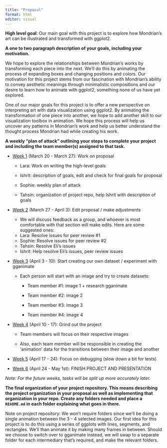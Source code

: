 ```yaml
---
title: "Proposal"
format: html
editor: visual
---
```


**High level goal**: Our main goal with this project is to explore how Mondrian’s art can be illustrated and transformed with ggplot2.

**A one to two paragraph description of your goals, including your motivation.**

We hope to explore the relationships between Mondrian's works by transforming each piece into the next. We’ll do this by animating the process of expanding boxes and changing positions and colors. Our motivation for this project stems from our fascination with Mondrian's ability to convey aesthetic meanings through minimalistic compositions and our desire to learn how to animate with ggplot2, something none of us have yet explored.

One of our major goals for this project is to offer a new perspective on interpreting art with data visualization using ggplot2. By animating the transformation of one piece into another, we hope to add another skill to our visualization toolbox in animation. We hope this process will help us uncover any patterns in Mondrian's work and help us better understand the thought process Mondrian had while creating his work.

**A weekly “plan of attack” outlining your steps to complete your project and including the team member(s) assigned to that task.**

-   [Week 1]{.underline} (March 20 - March 27): Work on proposal

    -   Lara: Work on writing the high-level goals

    -   Ishrit: description of goals, edit and check for final goals for proposal

    -   Sophie: weekly plan of attack

    -   Tahsin: organization of project repo, help Ishrit with description of goals

-   [Week 2]{.underline} (March 27 - April 3): Edit proposal / make adjustments

    -   We will discuss feedback as a group, and whoever is most comfortable with that section will make edits. Here are some suggested ones:
    -   Lara: Resolve issues for peer review #1
    -   Sophie: Resolve issues for peer review #2
    -   Tahsin: Resolve Eli's issues
    -   Ishrit: Help resolve Eli's issues, peer review issues

-   [Week 3]{.underline} (April 3 - 10): Start creating our own dataset / experiment with gganimate

    -   Each person will start with an image and try to create datasets:

        -   Team member #1: image 1 + research gganimate

        -   Team member #2: image 2

        -   Team member #3: image 3

        -   Team member #4: image 4

-   [Week 4]{.underline} (April 10 - 17): Grind out the project

    -   Team members will focus on their respective images

    -   Also, each team member will be responsible in creating the 'animation' data for the transitions between their image and another

-   [Week 5]{.underline} (April 17 - 24): Focus on debugging (slow down a bit for tests)

-   [Week 6]{.underline} (April 24 - May 1st): FINISH PROJECT AND PRESENTATION

*Note: For the future weeks, tasks will be split up more accurately later.*

**The final organization of your project repository. This means describing the project organization in your proposal as well as implementing that organization in your repo. Create any folders needed and place a `README.md` in each folder explaining what goes in there.**

Note on project repository: We won't require folders since we'll be doing a single animation between the 3 - 4 selected images. Our first idea for this project is to do this using a series of ggplots with lines, segments, and rectangles. We'll than animate it by making many frames in between. Should we choose to switch over to gganimate instead, we will swap to a separate folder for each intermediary that's required, and make the relevant folders.
